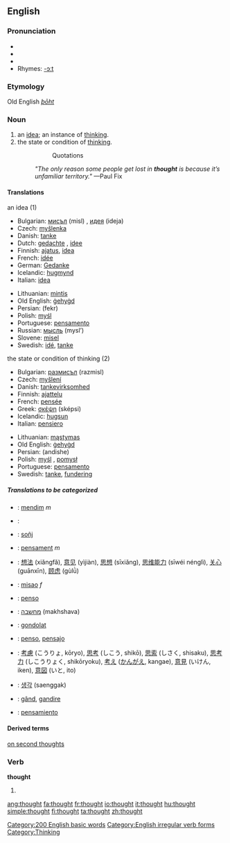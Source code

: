==English==

[[Category:200 English basic words]]
{{rank|take|last|here|138|thought|found|people|still}}

===Pronunciation===
*{{SAMPA|/TO:t/}}
*{{IPA|/θɔːt/}}
*{{audio|en-us-thought.ogg|Audio (US)}}
*Rhymes: [[Rhymes:English:-ɔːt|-ɔːt]]

===Etymology===
Old English ''[[þōht]]''

===Noun===
{{en-noun}}

# an [[idea]]; an instance of [[think]]ing.
# the state or condition of [[think]]ing.
#::Quotations
#:''"The only reason some people get lost in '''thought''' is because it’s unfamiliar territory."'' —Paul Fix

====Translations====
;an idea (1)
{{top}}
*Bulgarian: [[мисъл]] (misl) {{f}}, [[идея]] (ideja) {{f}}
*Czech: [[myšlenka]] {{f}}
*Danish: [[tanke]]
*Dutch: [[gedachte]] {{f}}, [[idee]] {{n}}
*Finnish: [[ajatus]], [[idea]]
*French: [[idée]] {{f}}
*German: [[Gedanke]] {{m}}
*Icelandic: [[hugmynd]] {{f}}
*Italian: [[idea#Italian|idea]] {{f}}
{{mid}}
*Lithuanian: [[mintis]] {{f}}
*Old English: [[gehygd|ġehyġd]] {{n}}
*Persian: {{FAchar|[[فکر]]}} (fekr)
*Polish: [[myśl]] {{f}}
*Portuguese: [[pensamento]] {{m}}
*Russian: [[мысль]] (mysl’) {{f}}
*Slovene: [[misel]] {{f}}
*Swedish: [[idé]], [[tanke]]
{{bottom}}

;the state or condition of thinking (2)
{{top}}
*Bulgarian: [[размисъл]] (razmisl) {{m}}
*Czech: [[myšlení]] {{n}}
*Danish: [[tankevirksomhed]]
*Finnish: [[ajattelu]]
*French: [[pensée]] {{f}}
*Greek: [[σκέψη]] (sképsi) {{f}}
*Icelandic: [[hugsun]] {{f}}
*Italian: [[pensiero]] {{m}}
{{mid}}
*Lithuanian: [[mąstymas]] {{m}}
*Old English: [[gehygd|ġehyġd]] {{n}}
*Persian: {{FAchar|[[اندیشه]]}} (andishe)
*Polish: [[myśl]] {{f}}, [[pomysł]] {{m}}
*Portuguese: [[pensamento]] {{m}}
*Swedish: [[tanke]], [[fundering]]
{{bottom}}

=====Translations to be categorized=====
{{checktrans}}
{{top}}
*{{ttbc|Albanian}}: [[mendim]] ''m''
*{{ttbc|Arabic}}: {{ARchar|[[فكرة]]}} {{Unicode|(fíkra)}} {{f}}
*{{ttbc|Breton}}: [[soñj]] {{m}}
*{{ttbc|Catalan}}: [[pensament]] ''m''
*{{ttbc|Chinese}}: [[想法]] (xiǎngfǎ), [[意见]] (yìjiàn), [[思想]] (sīxiǎng), [[思维能力]] (sīwéi nénglì), [[关心]] (guānxīn), [[顾虑]] (gùlǜ)
*{{ttbc|Croatian}}: [[misao]] ''f''
*{{ttbc|Esperanto}}: [[penso]]
*{{ttbc|Hebrew}}: [[מחשבה]] (makhshava) {{f}}
*{{ttbc|Hungarian}}: [[gondolat]]
{{mid}}
*{{ttbc|Ido}}: [[penso]], [[pensajo]]
*{{ttbc|Japanese}}: [[考慮]] (こうりょ, kōryo), [[思考]] (しこう, shikō), [[思索]] (しさく, shisaku), [[思考力]] (しこうりょく, shikōryoku), [[考え]] ([[かんがえ]], kangae), [[意見]] (いけん, iken), [[意図]] (いと, ito)
*{{ttbc|Korean}}: [[생각]] (saenggak)
*{{ttbc|Romanian}}: [[gând]], [[gandire]]
*{{ttbc|Spanish}}: [[pensamiento]] {{m}}
{{bottom}}

====Derived terms====
[[on second thoughts]]

===Verb===
[[Category:English irregular verb forms]]
'''thought'''

# {{past of|[[think]]}}

[[Category:Thinking]]

[[ang:thought]]
[[fa:thought]]
[[fr:thought]]
[[io:thought]]
[[it:thought]]
[[hu:thought]]
[[simple:thought]]
[[fi:thought]]
[[ta:thought]]
[[zh:thought]]
